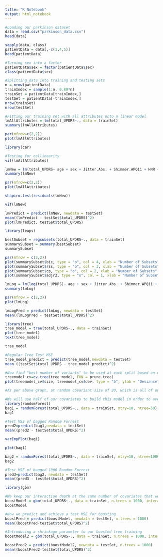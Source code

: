 ---
title: "R Notebook"
output: html_notebook
---

```{r}
#Loading our parkinson dataset 
data = read.csv("parkinson_data.csv")
head(data)
```

```{r}
sapply(data, class)
patientData = data[,-c(1,4,5)]
head(patientData)
```

```{r}
#Turning sex into a factor
patientData$sex = factor(patientData$sex)
class(patientData$sex)
```

```{r}
#Splitting data into training and testing sets
n = nrow(patientData)
trainIndex = sample(1:n, 0.80*n)
trainSet = patientData[trainIndex,]
testSet = patientData[-trainIndex,]
nrow(trainSet)
nrow(testSet)
```

```{r}
#Fitting our training set with all attributes onto a linear model
lmAllAttributes = lm(total_UPDRS~., data = trainSet)
summary(lmAllAttributes)
```

```{r}
par(mfrow=c(2,2))
plot(lmAllAttributes)
```

```{r}
library(car)
```

```{r}
#Testing for collinearity
vif(lmAllAttributes)
```

```{r}
lmNew = lm(total_UPDRS~ age + sex + Jitter.Abs. + Shimmer.APQ11 + HNR + RPDE + DFA + PPE, data = trainSet)
summary(lmNew)
```

```{r}
par(mfrow=c(2,2))
plot(lmAllAttributes)
```

```{r}
shapiro.test(residuals(lmNew))
```

```{r}
vif(lmNew)
```

```{r}
lmPredict = predict(lmNew, newdata = testSet)
mean((lmPredict - testSet$total_UPDRS)^2)
plot(lmPredict, testSet$total_UPDRS)
```
```{r}
library(leaps)
```

```{r}
bestSubset = regsubsets(total_UPDRS~., data = trainSet)
summarySubset = summary(bestSubset)
summarySubset
```

```{r}
par(mfrow = c(2,2))
plot(summarySubset$bic, type = "o", col = 4, xlab = "Number of Subsets", ylab = "BIC score")
plot(summarySubset$rss, type = "o", col = 3, xlab = "Number of Subsets", ylab = "RSS score")
plot(summarySubset$cp, type = "o", col = 2, xlab = "Number of Subsets", ylab = "CP score")
plot(summarySubset$adjr2, type = "o", col = 1, xlab = "Number of Subsets", ylab = "Adjusted R^2 score")
```

```{r}
lmLog = lm(log(total_UPDRS)~ age + sex + Jitter.Abs. + Shimmer.APQ11 + HNR + RPDE + DFA + PPE, data = trainSet)
summary(lmLog)
```

```{r}
par(mfrow = c(2,2))
plot(lmLog)
```

```{r}
lmLogPred = predict(lmLog, newdata = testSet)
mean((lmLogPred - testSet$total_UPDRS)^2)
```

```{r}
library(tree)
tree_model = tree(total_UPDRS~., data = trainSet)
plot(tree_model)
text(tree_model)
```

```{r}
tree_model
```

```{r}
#Regular Tree Test MSE
tree_model_predict = predict(tree_model,newdata = testSet)
mean ((testSet$total_UPDRS - tree_model_predict)^2)
```

```{r}
#Now find "best number of variants" to be used at each split based on deviance.
treemodel_cv=cv.tree(tree_model, FUN = prune.tree)
plot(treemodel_cv$size, treemodel_cv$dev, type = "b", ylab = "Deviance", xlab = "Tree size")
```

```{r}
#As per above graph, at random covariant size of 20, which is all of our covariates in use, deviance is at the lowest value. We should now look to try the Random forest method, as there won't be any imporvement on this tree by pruning.
```


```{r}
#We will use half of our covariates to build this model in order to avoid overfitting and help decorrelate the variables.
library(randomForest)
bag1 = randomForest(total_UPDRS~., data = trainSet, mtry=10, ntree=50)
bag1
```

```{r}
#Test MSE of bagged Random Forrest
pred2=predict(bag1,newdata = testSet)
mean((pred2 - testSet$total_UPDRS)^2)
```

```{r}
varImpPlot(bag1)
```

```{r}
plot(bag1)
```

```{r}
bag2 = randomForest(total_UPDRS~., data = trainSet, mtry=10, ntree=1000)
bag2
```

```{r}
#Test MSE of bagged 1000 Random Forrest
pred3=predict(bag2, newdata = testSet)
mean((pred3 - testSet$total_UPDRS)^2)
```

```{r}
library(gbm)
```

```{r}
#We keep our interaction depth at the same number of covariates that we used in bagging
boostModel = gbm(total_UPDRS~., data = trainSet, n.trees = 1000, interaction.depth = 10)
boostModel
```

```{r}
#Now we predict and achieve a test MSE for boosting
boostPred = predict(boostModel, newdata = testSet, n.trees = 1000)
mean((boostPred-testSet$total_UPDRS)^2)
```

```{r}
#Introducing a shrinkage parameter to our boosted tree training
boostModel2 = gbm(total_UPDRS~., data = trainSet, n.trees = 1000, interaction.depth = 10, shrinkage = 0.1)
```

```{r}
boostPred2 = predict(boostModel2, newdata = testSet, n.trees = 1000)
mean((boostPred2-testSet$total_UPDRS)^2)
```


